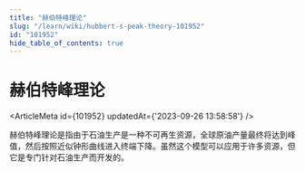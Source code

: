 ```yaml
---
title: "赫伯特峰理论"
slug: "/learn/wiki/hubbert-s-peak-theory-101952"
id: "101952"
hide_table_of_contents: true
---
```



# 赫伯特峰理论

<ArticleMeta id={101952} updatedAt={'2023-09-26 13:58:58'} />
<div className='border-solid border-b border-t-0 my-4 border-[var(--ifm-color-gray-300)]' />

赫伯特峰理论是指由于石油生产是一种不可再生资源，全球原油产量最终将达到峰值，然后按照近似钟形曲线进入终端下降。虽然这个模型可以应用于许多资源，但它是专门针对石油生产而开发的。
